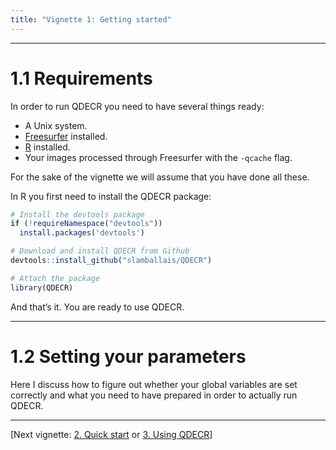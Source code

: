 ```yaml
---
title: "Vignette 1: Getting started"
---
```


---

# 1.1 Requirements

In order to run QDECR you need to have several things ready:

* A Unix system.
* [Freesurfer](https://surfer.nmr.mgh.harvard.edu/) installed.
* [R](https://www.r-project.org) installed.
* Your images processed through Freesurfer with the `-qcache` flag.

For the sake of the vignette we will assume that you have done all these.

In R you first need to install the QDECR package:
```r
# Install the devtools package
if (!requireNamespace("devtools"))
  install.packages('devtools')

# Download and install QDECR from Github
devtools::install_github("slamballais/QDECR")

# Attach the package
library(QDECR)

```

And that's it. You are ready to use QDECR. 

---

# 1.2 Setting your parameters

Here I discuss how to figure out whether your global variables are set correctly and what you need to have prepared in order to actually run QDECR.

---

[Next vignette: [2. Quick start](02-quick-start.html) or [3. Using QDECR](03-using-qdecr-html)]